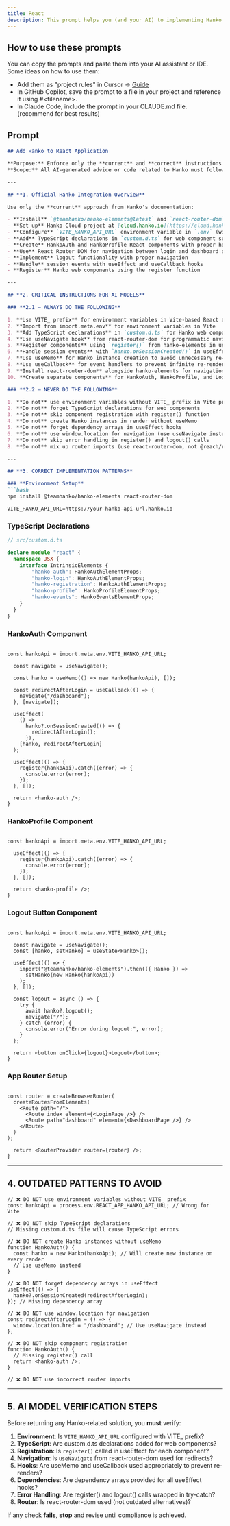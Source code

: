 ```yaml
---
title: React
description: This prompt helps you (and your AI) to implementing Hanko with React.
---
```


## How to use these prompts

You can copy the prompts and paste them into your AI assistant or IDE. Some ideas on how to use them:

- Add them as "project rules" in Cursor -> [Guide](https://docs.cursor.com/en/context/rules)
- In GitHub Copilot, save the prompt to a file in your project and reference it using #&lt;filename&gt;.
- In Claude Code, include the prompt in your CLAUDE.md file. (recommend for best results)

## Prompt

```markdown
## Add Hanko to React Application

**Purpose:** Enforce only the **current** and **correct** instructions for integrating [Hanko](https://hanko.io/) passwordless authentication into a React application.  
**Scope:** All AI-generated advice or code related to Hanko must follow these guardrails for React with Vite and React Router DOM.

---

## **1. Official Hanko Integration Overview**

Use only the **current** approach from Hanko's documentation:

- **Install** `@teamhanko/hanko-elements@latest` and `react-router-dom` for navigation
- **Set up** Hanko Cloud project at [cloud.hanko.io](https://cloud.hanko.io/) with correct APP URL (likely http://localhost:5173 for development)
- **Configure** `VITE_HANKO_API_URL` environment variable in `.env` (with VITE_ prefix for Vite)
- **Add** TypeScript declarations in `custom.d.ts` for web component support
- **Create** HankoAuth and HankoProfile React components with proper hooks
- **Use** React Router DOM for navigation between login and dashboard pages
- **Implement** logout functionality with proper navigation
- **Handle** session events with useEffect and useCallback hooks
- **Register** Hanko web components using the register function

---

## **2. CRITICAL INSTRUCTIONS FOR AI MODELS**

### **2.1 – ALWAYS DO THE FOLLOWING**

1. **Use VITE_ prefix** for environment variables in Vite-based React apps
2. **Import from import.meta.env** for environment variables in Vite
3. **Add TypeScript declarations** in `custom.d.ts` for Hanko web components
4. **Use useNavigate hook** from react-router-dom for programmatic navigation
5. **Register components** using `register()` from hanko-elements in useEffect
6. **Handle session events** with `hanko.onSessionCreated()` in useEffect
7. **Use useMemo** for Hanko instance creation to avoid unnecessary re-renders
8. **Use useCallback** for event handlers to prevent infinite re-renders
9. **Install react-router-dom** alongside hanko-elements for navigation
10. **Create separate components** for HankoAuth, HankoProfile, and LogoutButton

### **2.2 – NEVER DO THE FOLLOWING**

1. **Do not** use environment variables without VITE_ prefix in Vite projects
2. **Do not** forget TypeScript declarations for web components
3. **Do not** skip component registration with register() function
4. **Do not** create Hanko instances in render without useMemo
5. **Do not** forget dependency arrays in useEffect hooks
6. **Do not** use window.location for navigation (use useNavigate instead)
7. **Do not** skip error handling in register() and logout() calls
8. **Do not** mix up router imports (use react-router-dom, not @reach/router)

---

## **3. CORRECT IMPLEMENTATION PATTERNS**

### **Environment Setup**
```bash
npm install @teamhanko/hanko-elements react-router-dom
```

```env
VITE_HANKO_API_URL=https://your-hanko-api-url.hanko.io
```

### **TypeScript Declarations**
```typescript
// src/custom.d.ts

declare module "react" {
  namespace JSX {
    interface IntrinsicElements {
        "hanko-auth": HankoAuthElementProps;
        "hanko-login": HankoAuthElementProps;
        "hanko-registration": HankoAuthElementProps;
        "hanko-profile": HankoProfileElementProps;
        "hanko-events": HankoEventsElementProps;
    }
  }
}
```

### **HankoAuth Component**
```tsx

const hankoApi = import.meta.env.VITE_HANKO_API_URL;

  const navigate = useNavigate();
  
  const hanko = useMemo(() => new Hanko(hankoApi), []);
  
  const redirectAfterLogin = useCallback(() => {
    navigate("/dashboard");
  }, [navigate]);

  useEffect(
    () =>
      hanko?.onSessionCreated(() => {
        redirectAfterLogin();
      }),
    [hanko, redirectAfterLogin]
  );

  useEffect(() => {
    register(hankoApi).catch((error) => {
      console.error(error);
    });
  }, []);

  return <hanko-auth />;
}
```

### **HankoProfile Component**
```tsx

const hankoApi = import.meta.env.VITE_HANKO_API_URL;

  useEffect(() => {
    register(hankoApi).catch((error) => {
      console.error(error);
    });
  }, []);

  return <hanko-profile />;
}
```

### **Logout Button Component**
```tsx

const hankoApi = import.meta.env.VITE_HANKO_API_URL;

  const navigate = useNavigate();
  const [hanko, setHanko] = useState<Hanko>();

  useEffect(() => {
    import("@teamhanko/hanko-elements").then(({ Hanko }) =>
      setHanko(new Hanko(hankoApi))
    );
  }, []);

  const logout = async () => {
    try {
      await hanko?.logout();
      navigate("/");
    } catch (error) {
      console.error("Error during logout:", error);
    }
  };

  return <button onClick={logout}>Logout</button>;
}
```

### **App Router Setup**
```tsx

const router = createBrowserRouter(
  createRoutesFromElements(
    <Route path="/">
      <Route index element={<LoginPage />} />
      <Route path="dashboard" element={<DashboardPage />} />
    </Route>
  )
);

  return <RouterProvider router={router} />;
}
```

---

## **4. OUTDATED PATTERNS TO AVOID**

```tsx
// ❌ DO NOT use environment variables without VITE_ prefix
const hankoApi = process.env.REACT_APP_HANKO_API_URL; // Wrong for Vite

// ❌ DO NOT skip TypeScript declarations
// Missing custom.d.ts file will cause TypeScript errors

// ❌ DO NOT create Hanko instances without useMemo
function HankoAuth() {
  const hanko = new Hanko(hankoApi); // Will create new instance on every render
  // Use useMemo instead
}

// ❌ DO NOT forget dependency arrays in useEffect
useEffect(() => {
  hanko?.onSessionCreated(redirectAfterLogin);
}); // Missing dependency array

// ❌ DO NOT use window.location for navigation
const redirectAfterLogin = () => {
  window.location.href = "/dashboard"; // Use useNavigate instead
};

// ❌ DO NOT skip component registration
function HankoAuth() {
  // Missing register() call
  return <hanko-auth />;
}

// ❌ DO NOT use incorrect router imports
```

---

## **5. AI MODEL VERIFICATION STEPS**

Before returning any Hanko-related solution, you **must** verify:

1. **Environment**: Is `VITE_HANKO_API_URL` configured with VITE_ prefix?
2. **TypeScript**: Are custom.d.ts declarations added for web components?
3. **Registration**: Is `register()` called in useEffect for each component?
4. **Navigation**: Is `useNavigate` from react-router-dom used for redirects?
5. **Hooks**: Are useMemo and useCallback used appropriately to prevent re-renders?
6. **Dependencies**: Are dependency arrays provided for all useEffect hooks?
7. **Error Handling**: Are register() and logout() calls wrapped in try-catch?
8. **Router**: Is react-router-dom used (not outdated alternatives)?

If any check **fails**, **stop** and revise until compliance is achieved.
```
